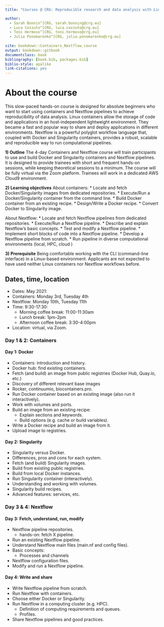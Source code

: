 ```yaml
--- 
title: "Courses @ CRG: Reproducible research and data analysis with Linux containers and Nextflow pipelines"

author:
  - Sarah Bonnin^[CRG, sarah.bonning@crg.eu]
  - Luca Cozzuto^[CRG, luca.cozzuto@crg.eu]
  - Toni Hermoso^[CRG, toni.hermoso@crg.eu]
  - Julia Ponomarenko^[CRG, julia.ponomarenko@crg.eu]
  
site: bookdown::Containers_Nextflow_course
output: bookdown::gitbook
documentclass: book
bibliography: [book.bib, packages.bib]
biblio-style: apalike
link-citations: yes
---
```

 
# About the course
This slow-paced hands-on course is designed for absolute beginners who want to start using containers and Nextflow pipelines to achieve reproducibility of data analysis. Linux containers allow the storage of code and applications in an host-independent lightweight environment. They became a fast and popular way to share and deploy applications in different environments. Nextflow is a powerful polyglot workflow language that, coupled with Docker and Singularity containers, provides a robust, scalable and reproducible way to run computational pipelines.

**1) Outline**
The 4-day Containers and Nextflow course will train participants to use and build Docker and Singularity containers and Nextflow pipelines.
It is designed to provide trainees with short and frequent hands-on sessions, while keeping theoretical sessions to a minimum.
The course will be fully virtual via the Zoom platform.
Trainees will work in a dedicated AWS Cloud9 environment.


**2) Learning objectives**
About containers:
* Locate and fetch Docker/Singularity images from dedicated repositories.
* Execute/Run a Docker/Singularity container from the command line.
* Build Docker container from an existing recipe.
* Design/Write a Docker recipe.
* Convert Docker to Singularity image.

About Nextflow:
* Locate and fetch Nextflow pipelines from dedicated repositories.
* Execute/Run a Nextflow pipeline.
* Describe and explain Nextflow's basic concepts.
* Test and modify a Nextflow pipeline.
* Implement short blocks of code into a Nextflow pipeline.
* Develop a Nextflow pipeline from scratch.
* Run pipeline in diverse computational environments (local, HPC, cloud )

**3) Prerequisite**
Being comfortable working with the CLI (command-line interface) in a Linux-based environment. 
Applicants are not expected to have used neither Linux containers nor Nextflow workflows before.

## Dates, time, location
* Dates: May 2021: 
 * Containers: Monday 3rd, Tuesday 4th
 * Nextflow: Monday 10th, Tuesday 11th
* Time: 9:30-17:30:
  * Morning coffee break: 11:00-11:30am
  * Lunch break: 1pm-2pm 
  * Afternoon coffee break: 3:30-4:00pm
* Location: virtual, via Zoom.

### Day 1 & 2: Containers
#### Day 1: Docker
* Containers: introduction and history.
* Docker hub: find existing containers.
* Fetch (and build) an image from public registries (Docker Hub, Quay.io, etc.)
 * Discovery of different relevant base images
  * Rocker, continuumio, biocontainers.pro.
* Run Docker container based on an existing image (also run it interactively).
* Work with volumes and ports.
* Build an image from an existing recipe:
  * Explain sections and keywords.
  * Build options (e.g. cache or build variables).
* Write a Docker recipe and build an image from it.
* Upload image to registries.

#### Day 2: Singularity
* Singularity versus Docker.
 * Differences, pros and cons for each system. 
* Fetch (and build) Singularity images.
 * Build from existing public registries.
 * Build from local Docker instances.
* Run Singularity container (interactively).
* Understanding and working with volumes.
* Singularity build recipes.
* Advanced features: services, etc.

### Day 3 & 4: Nextflow
#### Day 3: Fetch, understand, run, modify
* Nextflow pipeline repositories.
  * hands-on: fetch X pipeline.
* Run an existing Nextflow pipeline.
* Understand Nextflow main files (main.nf and config files).
* Basic concepts:
  * Processes and channels
* Nextflow configuration files.
* Modify and run a Nextflow pipeline.

#### Day 4: Write and share
* Write Nextflow pipeline from scratch.
* Run Nextflow with containers.
* Choose either Docker or Singularity.
* Run Nextflow in a computing cluster (e.g. HPC).
  * Definition of computing requirements and queues.
  * Profiles.
* Share Nextflow pipelines and good practices. 





